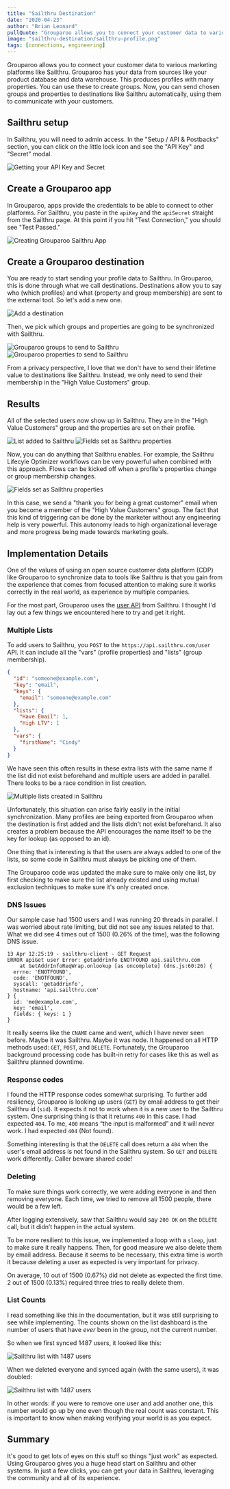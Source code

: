 ```yaml
---
title: "Sailthru Destination"
date: "2020-04-23"
author: "Brian Leonard"
pullQuote: "Grouparoo allows you to connect your customer data to various marketing platforms like Sailthru."
image: "sailthru-destination/sailthru-profile.png"
tags: [connections, engineering]
---
```


Grouparoo allows you to connect your customer data to various marketing platforms like Sailthru. Grouparoo has your data from sources like your product database and data warehouse. This produces profiles with many properties. You can use these to create groups. Now, you can send chosen groups and properties to destinations like Sailthru automatically, using them to communicate with your customers.

## Sailthru setup

In Sailthru, you will need to admin access. In the "Setup / API & Postbacks" section, you can click on the little lock icon and see the "API Key" and "Secret" modal.

<Image
  unsized
  maxHeight={200}
  alt="Getting your API Key and Secret"
  src="sailthru-destination/sailthru-settings.png"
/>

## Create a Grouparoo app

In Grouparoo, apps provide the credentials to be able to connect to other platforms. For Sailthru, you paste in the `apiKey` and the `apiSecret` straight from the Sailthru page. At this point if you hit "Test Connection," you should see "Test Passed."

<Image
  unsized
  maxHeight={400}
  alt="Creating Grouparoo Sailthru App"
  src="sailthru-destination/create-app.png"
/>

## Create a Grouparoo destination

You are ready to start sending your profile data to Sailthru. In Grouparoo, this is done through what we call destinations. Destinations allow you to say who (which profiles) and what (property and group membership) are sent to the external tool. So let's add a new one.

<Image
  unsized
  maxHeight={250}
  alt="Add a destination"
  src="sailthru-destination/new-destination.png"
/>

Then, we pick which groups and properties are going to be synchronized with Sailthru.

<Image
  unsized
  maxHeight={250}
  alt="Grouparoo groups to send to Sailthru"
  src="sailthru-destination/destination-groups.png"
/>
<Image
  unsized
  maxHeight={450}
  alt="Grouparoo properties to send to Sailthru"
  src="sailthru-destination/destination-properties.png"
/>

From a privacy perspective, I love that we don't have to send their lifetime value to destinations like Sailthru. Instead, we only need to send their membership in the "High Value Customers" group.

## Results

All of the selected users now show up in Sailthru. They are in the "High Value Customers" group and the properties are set on their profile.

<Image
  unsized
  maxHeight={200}
  alt="List added to Sailthru"
  src="sailthru-destination/sailthru-lists.png"
/>
<Image
  unsized
  maxHeight={200}
  alt="Fields set as Sailthru properties"
  src="sailthru-destination/sailthru-profile.png"
/>

Now, you can do anything that Sailthru enables. For example, the Sailthru Lifecyle Optimizer workflows can be very powerful when combined with this approach. Flows can be kicked off when a profile's properties change or group membership changes.

<Image
  unsized
  maxHeight={350}
  alt="Fields set as Sailthru properties"
  src="sailthru-destination/sailthru-flow.png"
/>

In this case, we send a "thank you for being a great customer" email when you become a member of the "High Value Customers" group. The fact that this kind of triggering can be done by the marketer without any engineering help is very powerful. This autonomy leads to high organizational leverage and more progress being made towards marketing goals.

## Implementation Details

One of the values of using an open source customer data platform (CDP) like Grouparoo to synchronize data to tools like Sailthru is that you gain from the experience that comes from focused attention to making sure it works correctly in the real world, as experience by multiple companies.

For the most part, Grouparoo uses the [user API](https://getstarted.sailthru.com/developers/api/user/) from Sailthru. I thought I'd lay out a few things we encountered here to try and get it right.

### Multiple Lists

To add users to Sailthru, you `POST` to the `https://api.sailthru.com/user` API. It can include all the "vars" (profile properties) and "lists" (group membership).

```json
{
  "id": "someone@example.com",
  "key": "email",
  "keys": {
    "email": "someone@example.com"
  },
  "lists": {
    "Have Email": 1,
    "High LTV": 1
  },
  "vars": {
    "firstName": "Cindy"
  }
}
```

We have seen this often results in these extra lists with the same name if the list did not exist beforehand and multiple users are added in parallel. There looks to be a race condition in list creation.

<Image
  unsized
  maxHeight={150}
  alt="Multiple lists created in Sailthru"
  src="sailthru-destination/details-multi-lists.png"
/>

Unfortunately, this situation can arise fairly easily in the initial synchronization. Many profiles are being exported from Grouparoo when the destination is first added and the lists didn't not exist beforehand. It also creates a problem because the API encourages the name itself to be the key for lookup (as opposed to an id).

One thing that is interesting is that the users are always added to one of the lists, so some code in Sailthru must always be picking one of them.

The Grouparoo code was updated the make sure to make only one list, by first checking to make sure the list already existed and using mutual exclusion techniques to make sure it's only created once.

### DNS Issues

Our sample case had 1500 users and I was running 20 threads in parallel. I was worried about rate limiting, but did not see any issues related to that. What we did see 4 times out of 1500 (0.26% of the time), was the following DNS issue.

```shell
13 Apr 12:25:19 - sailthru-client - GET Request
ERROR apiGet user Error: getaddrinfo ENOTFOUND api.sailthru.com
    at GetAddrInfoReqWrap.onlookup [as oncomplete] (dns.js:60:26) {
  errno: 'ENOTFOUND',
  code: 'ENOTFOUND',
  syscall: 'getaddrinfo',
  hostname: 'api.sailthru.com'
} {
  id: 'me@example.com',
  key: 'email',
  fields: { keys: 1 }
}
```

It really seems like the `CNAME` came and went, which I have never seen before. Maybe it was Sailthru. Maybe it was node. It happened on all HTTP methods used: `GET`, `POST`, and `DELETE`. Fortunately, the Grouparoo background processing code has built-in retry for cases like this as well as Sailthru planned downtime.

### Response codes

I found the HTTP response codes somewhat surprising. To further add resiliency, Grouparoo is looking up users (`GET`) by email address to get their Sailthru id (`sid`). It expects it not to work when it is a new user to the Sailthru system. One surprising thing is that it returns `400` in this case. I had expected `404`. To me, `400` means “the input is malformed” and it will never work. I had expected `404` (Not found).

Something interesting is that the `DELETE` call does return a `404` when the user's email address is not found in the Sailthru system. So `GET` and `DELETE` work differently. Caller beware shared code!

### Deleting

To make sure things work correctly, we were adding everyone in and then removing everyone. Each time, we tried to remove all 1500 people, there would be a few left.

After logging extensively, saw that Sailthru would say `200 OK` on the `DELETE` call, but it didn’t happen in the actual system.

To be more resilient to this issue, we implemented a loop with a `sleep`, just to make sure it really happens. Then, for good measure we also delete them by email address. Because it seems to be necessary, this extra time is worth it because deleting a user as expected is very important for privacy.

On average, 10 out of 1500 (0.67%) did not delete as expected the first time. 2 out of 1500 (0.13%) required three tries to really delete them.

### List Counts

I read something like this in the documentation, but it was still surprising to see while implementing. The counts shown on the list dashboard is the number of users that have _ever_ been in the group, not the current number.

So when we first synced 1487 users, it looked like this:

<Image
  unsized
  maxHeight={100}
  alt="Sailthru list with 1487 users"
  src="sailthru-destination/details-list-count1.png"
/>

When we deleted everyone and synced again (with the same users), it was doubled:

<Image
  unsized
  maxHeight={150}
  alt="Sailthru list with 1487 users"
  src="sailthru-destination/details-list-count2.png"
/>

In other words: if you were to remove one user and add another one, this number would go up by one even though the real count was constant. This is important to know when making verifying your world is as you expect.

## Summary

It's good to get lots of eyes on this stuff so things "just work" as expected. Using Grouparoo gives you a huge head start on Sailthru and other systems. In just a few clicks, you can get your data in Sailthru, leveraging the community and all of its experience.

